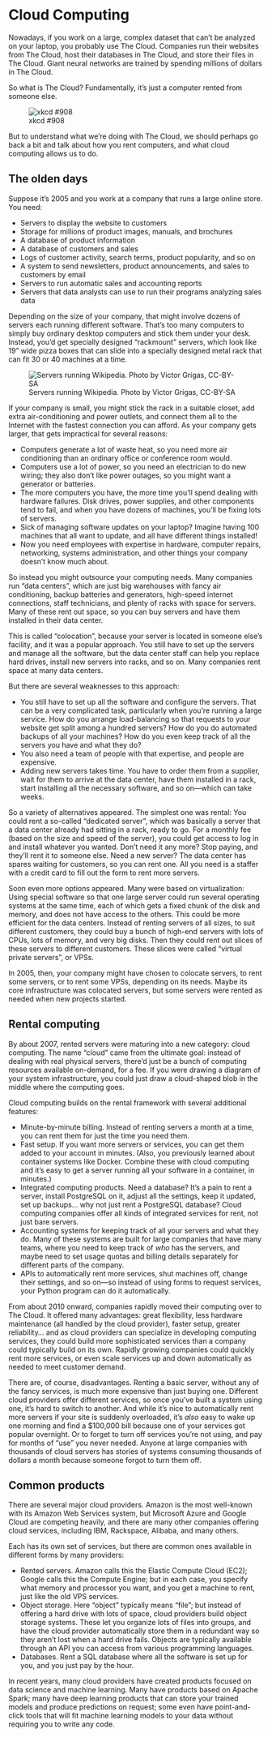 # Cloud Computing {#sec-cloud}

Nowadays, if you work on a large, complex dataset that can't be analyzed on your
laptop, you probably use The Cloud. Companies run their websites from The Cloud,
host their databases in The Cloud, and store their files in The Cloud. Giant
neural networks are trained by spending millions of dollars in The Cloud.

So what is The Cloud? Fundamentally, it's just a computer rented from someone
else.

![xkcd #908](../images/xkcd-908.png)

But to understand what we're doing with The Cloud, we should perhaps go back a
bit and talk about how you rent computers, and what cloud computing allows us to
do.

## The olden days

Suppose it's 2005 and you work at a company that runs a large online store. You
need:

* Servers to display the website to customers
* Storage for millions of product images, manuals, and brochures
* A database of product information
* A database of customers and sales
* Logs of customer activity, search terms, product popularity, and so on
* A system to send newsletters, product announcements, and sales to customers by
  email
* Servers to run automatic sales and accounting reports
* Servers that data analysts can use to run their programs analyzing sales data

Depending on the size of your company, that might involve dozens of servers each
running different software. That's too many computers to simply buy ordinary
desktop computers and stick them under your desk. Instead, you'd get specially
designed "rackmount" servers, which look like 19" wide pizza boxes that can
slide into a specially designed metal rack that can fit 30 or 40 machines at a
time.

![Servers running Wikipedia. Photo by Victor Grigas,
CC-BY-SA](../images/1280px-Wikimedia_Foundation_Servers-8055_08.jpg)

If your company is small, you might stick the rack in a suitable closet, add
extra air-conditioning and power outlets, and connect them all to the Internet
with the fastest connection you can afford. As your company gets larger, that
gets impractical for several reasons:

* Computers generate a lot of waste heat, so you need more air conditioning than
  an ordinary office or conference room would.
* Computers use a lot of power, so you need an electrician to do new wiring;
  they also don't like power outages, so you might want a generator or
  batteries.
* The more computers you have, the more time you'll spend dealing with hardware
  failures. Disk drives, power supplies, and other components tend to fail, and
  when you have dozens of machines, you'll be fixing lots of servers.
* Sick of managing software updates on your laptop? Imagine having 100 machines
  that all want to update, and all have different things installed!
* Now you need employees with expertise in hardware, computer repairs,
  networking, systems administration, and other things your company doesn't know
  much about.

So instead you might outsource your computing needs. Many companies run "data
centers", which are just big warehouses with fancy air conditioning, backup
batteries and generators, high-speed internet connections, staff technicians,
and plenty of racks with space for servers. Many of these rent out space, so you
can buy servers and have them installed in their data center.

This is called "colocation", because your server is located in someone else's
facility, and it was a popular approach. You still have to set up the servers
and manage all the software, but the data center staff can help you replace hard
drives, install new servers into racks, and so on. Many companies rent space at
many data centers.

But there are several weaknesses to this approach:

* You still have to set up all the software and configure the servers. That can
  be a very complicated task, particularly when you're running a large service.
  How do you arrange load-balancing so that requests to your website get split
  among a hundred servers? How do you do automated backups of all your machines?
  How do you even keep track of all the servers you have and what they do?
* You also need a team of people with that expertise, and people are expensive.
* Adding new servers takes time. You have to order them from a supplier, wait
  for them to arrive at the data center, have them installed in a rack, start
  installing all the necessary software, and so on---which can take weeks.

So a variety of alternatives appeared. The simplest one was rental: You could
rent a so-called "dedicated server", which was basically a server that a data
center already had sitting in a rack, ready to go. For a monthly fee (based on
the size and speed of the server), you could get access to log in and install
whatever you wanted. Don't need it any more? Stop paying, and they'll rent it to
someone else. Need a new server? The data center has spares waiting for
customers, so you can rent one. All you need is a staffer with a credit card to
fill out the form to rent more servers.

Soon even more options appeared. Many were based on virtualization: Using
special software so that one large server could run several operating systems at
the same time, each of which gets a fixed chunk of the disk and memory, and does
not have access to the others. This could be more efficient for the data
centers. Instead of renting servers of all sizes, to suit different customers,
they could buy a bunch of high-end servers with lots of CPUs, lots of memory,
and very big disks. Then they could rent out slices of these servers to
different customers. These slices were called "virtual private servers", or
VPSs.

In 2005, then, your company might have chosen to colocate servers, to rent some
servers, or to rent some VPSs, depending on its needs. Maybe its core
infrastructure was colocated servers, but some servers were rented as needed
when new projects started.

## Rental computing

By about 2007, rented servers were maturing into a new category: cloud
computing. The name "cloud" came from the ultimate goal: instead of dealing with
real physical servers, there'd just be a bunch of computing resources available
on-demand, for a fee. If you were drawing a diagram of your system
infrastructure, you could just draw a cloud-shaped blob in the middle where the
computing goes.

Cloud computing builds on the rental framework with several additional features:

* Minute-by-minute billing. Instead of renting servers a month at a time, you
  can rent them for just the time you need them.
* Fast setup. If you want more servers or services, you can get them added to
  your account in minutes. (Also, you previously learned about container systems
  like Docker. Combine these with cloud computing and it's easy to get a server
  running all your software in a container, in minutes.)
* Integrated computing products. Need a database? It's a pain to rent a server,
  install PostgreSQL on it, adjust all the settings, keep it updated, set up
  backups... why not just rent a PostgreSQL database? Cloud computing companies
  offer all kinds of integrated services for rent, not just bare servers.
* Accounting systems for keeping track of all your servers and what they do.
  Many of these systems are built for large companies that have many teams,
  where you need to keep track of *who* has the servers, and maybe need to set
  usage quotas and billing details separately for different parts of the
  company.
* APIs to automatically rent more services, shut machines off, change their
  settings, and so on---so instead of using forms to request services, your
  Python program can do it automatically.

From about 2010 onward, companies rapidly moved their computing over to The
Cloud. It offered many advantages: great flexibility, less hardware maintenance
(all handled by the cloud provider), faster setup, greater reliability... and as
cloud providers can specialize in developing computing services, they could
build more sophisticated services than a company could typically build on its
own. Rapidly growing companies could quickly rent more services, or even scale
services up and down automatically as needed to meet customer demand.

There are, of course, disadvantages. Renting a basic server, without any of the
fancy services, is much more expensive than just buying one. Different cloud
providers offer different services, so once you've built a system using one,
it's hard to switch to another. And while it's nice to automatically rent more
servers if your site is suddenly overloaded, it's *also* easy to wake up one
morning and find a $100,000 bill because one of your services got popular
overnight. Or to forget to turn off services you're not using, and pay for
months of "use" you never needed. Anyone at large companies with thousands of
cloud servers has stories of systems consuming thousands of dollars a month
because someone forgot to turn them off.

## Common products

There are several major cloud providers. Amazon is the most well-known with its
Amazon Web Services system, but Microsoft Azure and Google Cloud are competing
heavily, and there are many other companies offering cloud services, including
IBM, Rackspace, Alibaba, and many others.

Each has its own set of services, but there are common ones available in
different forms by many providers:

* Rented servers. Amazon calls this the Elastic Compute Cloud (EC2); Google
  calls this the Compute Engine; but in each case, you specify what memory and
  processor you want, and you get a machine to rent, just like the old VPS
  services.
* Object storage. Here "object" typically means "file"; but instead of offering
  a hard drive with lots of space, cloud providers build object storage systems.
  These let you organize lots of files into groups, and have the cloud provider
  automatically store them in a redundant way so they aren't lost when a hard
  drive fails. Objects are typically available through an API you can access
  from various programming languages.
* Databases. Rent a SQL database where all the software is set up for you, and
  you just pay by the hour.

In recent years, many cloud providers have created products focused on data
science and machine learning. Many have products based on Apache Spark; many
have deep learning products that can store your trained models and produce
predictions on request; some even have point-and-click tools that will fit
machine learning models to your data without requiring you to write any code.
